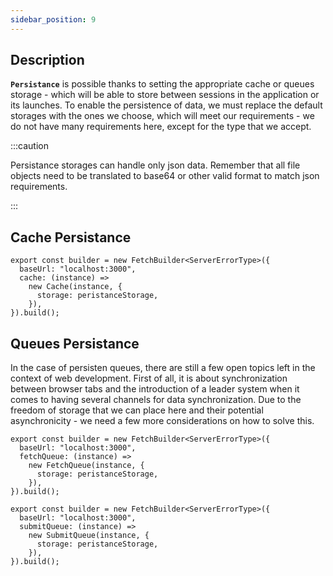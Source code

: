 ```yaml
---
sidebar_position: 9
---
```


## Description

**`Persistance`** is possible thanks to setting the appropriate cache or queues storage - which will be able to store
between sessions in the application or its launches. To enable the persistence of data, we must replace the default
storages with the ones we choose, which will meet our requirements - we do not have many requirements here, except for
the type that we accept.

:::caution

Persistance storages can handle only json data. Remember that all file objects need to be translated to base64 or other
valid format to match json requirements.

:::

## Cache Persistance

```tsx
export const builder = new FetchBuilder<ServerErrorType>({
  baseUrl: "localhost:3000",
  cache: (instance) =>
    new Cache(instance, {
      storage: peristanceStorage,
    }),
}).build();
```

## Queues Persistance

In the case of persisten queues, there are still a few open topics left in the context of web development. First of all,
it is about synchronization between browser tabs and the introduction of a leader system when it comes to having several
channels for data synchronization. Due to the freedom of storage that we can place here and their potential
asynchronicity - we need a few more considerations on how to solve this.

```tsx
export const builder = new FetchBuilder<ServerErrorType>({
  baseUrl: "localhost:3000",
  fetchQueue: (instance) =>
    new FetchQueue(instance, {
      storage: peristanceStorage,
    }),
}).build();
```

```tsx
export const builder = new FetchBuilder<ServerErrorType>({
  baseUrl: "localhost:3000",
  submitQueue: (instance) =>
    new SubmitQueue(instance, {
      storage: peristanceStorage,
    }),
}).build();
```

<!-- -limitation of json based storages - no class, file, constructor objects - we have to keep base64, no functions or any
tricky things - simple objects/arrays, with strings, numbers, booleans and null -->
